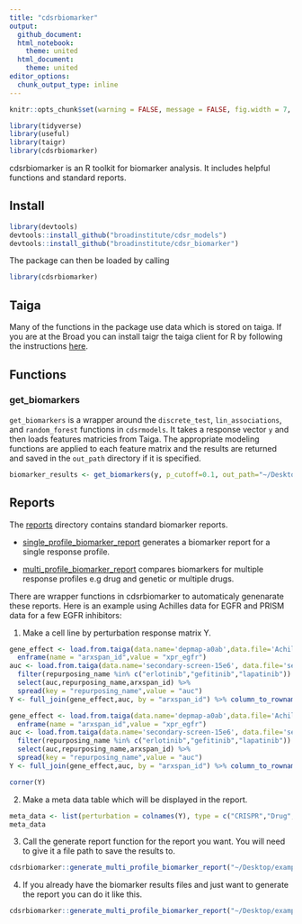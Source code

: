 ```yaml
---
title: "cdsrbiomarker"
output:
  github_document:
  html_notebook:
    theme: united
  html_document:
    theme: united
editor_options: 
  chunk_output_type: inline
---
```


```r
knitr::opts_chunk$set(warning = FALSE, message = FALSE, fig.width = 7, fig.height = 7, cache = T)

library(tidyverse)
library(useful)
library(taigr)
library(cdsrbiomarker)
```

cdsrbiomarker is an R toolkit for biomarker analysis. It includes helpful functions and standard reports.

## Install

```r
library(devtools)
devtools::install_github("broadinstitute/cdsr_models")
devtools::install_github("broadinstitute/cdsr_biomarker")
```

The package can then be loaded by calling

```r
library(cdsrbiomarker)
```

## Taiga

Many of the functions in the package use data which is stored on taiga. If you are at the Broad you can install taigr the taiga client for R by following the instructions [here](https://github.com/broadinstitute/taigr).

## Functions

### get_biomarkers

`get_biomarkers` is a wrapper around the `discrete_test`, `lin_associations`, and `random_forest` functions in `cdsrmodels`. It takes a response vector `y` and then loads features matricies from Taiga. The appropriate modeling functions are applied to each feature matrix and the results are returned and saved in the `out_path` directory if it is specified.

```r
biomarker_results <- get_biomarkers(y, p_cutoff=0.1, out_path="~/Desktop/example")
```

## Reports

The [reports](https://github.com/broadinstitute/cdsr_biomarker/tree/master/inst/reports) directory contains standard biomarker reports.

* [single_profile_biomarker_report](https://github.com/broadinstitute/cdsr_biomarker/tree/master/inst/reports/single_profile_biomarker_report.Rmd) generates a biomarker report for a single response profile.

* [multi_profile_biomarker_report](https://github.com/broadinstitute/cdsr_biomarker/tree/master/inst/reports/multi_profile_biomarker_report.Rmd) compares biomarkers for multiple response profiles e.g drug and genetic or multiple drugs.

There are wrapper functions in cdsrbiomarker to automaticaly genenarate these reports. Here is an example using Achilles data for EGFR and PRISM data for a few EGFR inhibitors:

1. Make a cell line by perturbation response matrix Y.

```r
gene_effect <- load.from.taiga(data.name='depmap-a0ab',data.file='Achilles_gene_effect')[,"EGFR (1956)"] %>% 
  enframe(name = "arxspan_id",value = "xpr_egfr")
auc <- load.from.taiga(data.name='secondary-screen-15e6', data.file='secondary_merged_drc_parameters') %>% 
  filter(repurposing_name %in% c("erlotinib","gefitinib","lapatinib")) %>% 
  select(auc,repurposing_name,arxspan_id) %>% 
  spread(key = "repurposing_name",value = "auc")
Y <- full_join(gene_effect,auc, by = "arxspan_id") %>% column_to_rownames(var = "arxspan_id") %>% as.matrix()
```

```r
gene_effect <- load.from.taiga(data.name='depmap-a0ab',data.file='Achilles_gene_effect')[,"EGFR (1956)"] %>% 
  enframe(name = "arxspan_id",value = "xpr_egfr")
auc <- load.from.taiga(data.name='secondary-screen-15e6', data.file='secondary_merged_drc_parameters') %>% 
  filter(repurposing_name %in% c("erlotinib","gefitinib","lapatinib")) %>% 
  select(auc,repurposing_name,arxspan_id) %>% 
  spread(key = "repurposing_name",value = "auc")
Y <- full_join(gene_effect,auc, by = "arxspan_id") %>% column_to_rownames(var = "arxspan_id") %>% as.matrix()
```

```r
corner(Y)
```

2. Make a meta data table which will be displayed in the report.

```r
meta_data <- list(perturbation = colnames(Y), type = c("CRISPR","Drug","Drug","Drug")) %>% as_tibble()
meta_data
```

3. Call the generate report function for the report you want. You will need to give it a file path to save the results to.

```r
cdsrbiomarker::generate_multi_profile_biomarker_report("~/Desktop/example/","example_title",Y,meta_data)
```

4. If you already have the biomarker results files and just want to generate the report you can do it like this.

```r
cdsrbiomarker::generate_multi_profile_biomarker_report("~/Desktop/example","example")
```

